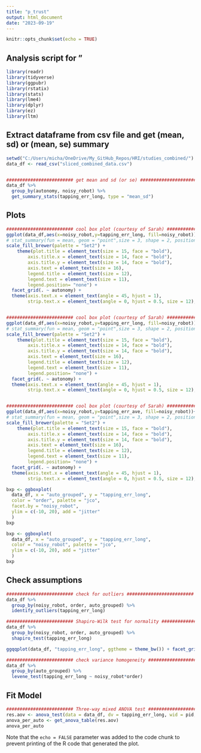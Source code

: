 ```yaml
---
title: "p_trust"
output: html_document
date: "2023-09-19"
---
```


```r
knitr::opts_chunk$set(echo = TRUE)
```

## Analysis script for "

```r
library(readr)
library(tidyverse)
library(ggpubr)
library(rstatix)
library(stats)
library(lme4)
library(dplyr)
library(ez)
library(ltm)
```


## Extract dataframe from csv file and get (mean, sd) or (mean, se) summary

```r

setwd("C:/Users/micha/OneDrive/My_GitHub_Repos/HRI/studies_combined/")
data_df <- read_csv("sliced_combined_data.csv")


######################### get mean and sd (or se) ######################### 
data_df %>%
  group_by(autonomy, noisy_robot) %>%
  get_summary_stats(tapping_err_long, type = "mean_sd")

```

## Plots

```r

######################### cool box plot (courtesy of Sarah) ######################### 
ggplot(data_df,aes(x=noisy_robot,y=tapping_err_long, fill=noisy_robot))+geom_boxplot(aes(fill=noisy_robot)) + labs( x = "noisy_robot", y = "tapping_err_long", fill = "noisy_robot") +   theme_minimal() +
# stat_summary(fun = mean, geom = "point",size = 3, shape = 2, position = position_dodge(0.75), show.legend = FALSE) +
scale_fill_brewer(palette = "Set2") +
    theme(plot.title = element_text(size = 15, face = "bold"),
        axis.title.x = element_text(size = 14, face = "bold"),
        axis.title.y = element_text(size = 14, face = "bold"),
        axis.text = element_text(size = 16),
        legend.title = element_text(size = 12),
        legend.text = element_text(size = 11),
        legend.position= "none") +
  facet_grid(. ~ autonomy) +
  theme(axis.text.x = element_text(angle = 45, hjust = 1),
        strip.text.x = element_text(angle = 0, hjust = 0.5, size = 12), legend.position = "none")


######################### cool box plot (courtesy of Sarah) ######################### 
ggplot(data_df,aes(x=noisy_robot,y=tapping_err_long, fill=noisy_robot))+geom_boxplot(aes(fill=noisy_robot)) + labs( x = "noisy_robot", y = "tapping_err_long", fill = "noisy_robot") +   theme_minimal() +
# stat_summary(fun = mean, geom = "point",size = 3, shape = 2, position = position_dodge(0.75), show.legend = FALSE) +
scale_fill_brewer(palette = "Set2") +
    theme(plot.title = element_text(size = 15, face = "bold"),
        axis.title.x = element_text(size = 14, face = "bold"),
        axis.title.y = element_text(size = 14, face = "bold"),
        axis.text = element_text(size = 16),
        legend.title = element_text(size = 12),
        legend.text = element_text(size = 11),
        legend.position= "none") +
  facet_grid(. ~ autonomy) +
  theme(axis.text.x = element_text(angle = 45, hjust = 1),
        strip.text.x = element_text(angle = 0, hjust = 0.5, size = 12), legend.position = "none")


######################### cool box plot (courtesy of Sarah) ######################### 
ggplot(data_df,aes(x=noisy_robot,y=tapping_err_ave, fill=noisy_robot))+geom_boxplot(aes(fill=noisy_robot)) + labs( x = "noisy_robot", y = "tapping_err_ave", fill = "noisy_robot") +   theme_minimal() +
# stat_summary(fun = mean, geom = "point",size = 3, shape = 2, position = position_dodge(0.75), show.legend = FALSE) +
scale_fill_brewer(palette = "Set2") +
    theme(plot.title = element_text(size = 15, face = "bold"),
        axis.title.x = element_text(size = 14, face = "bold"),
        axis.title.y = element_text(size = 14, face = "bold"),
        axis.text = element_text(size = 16),
        legend.title = element_text(size = 12),
        legend.text = element_text(size = 11),
        legend.position= "none") +
  facet_grid(. ~ autonomy) +
  theme(axis.text.x = element_text(angle = 45, hjust = 1),
        strip.text.x = element_text(angle = 0, hjust = 0.5, size = 12), legend.position = "none")

```


```r

bxp <- ggboxplot(
  data_df, x = "auto_grouped", y = "tapping_err_long",
  color = "order", palette = "jco",
  facet.by = "noisy_robot",
  ylim = c(-10, 20), add = "jitter"
  )
bxp

bxp <- ggboxplot(
  data_df, x = "auto_grouped", y = "tapping_err_long",
  color = "noisy_robot", palette = "jco",
  ylim = c(-10, 20), add = "jitter"
  )
bxp

```


## Check assumptions

```r

######################### check for outliers ######################### 
data_df %>%
  group_by(noisy_robot, order, auto_grouped) %>%
  identify_outliers(tapping_err_long)

######################### Shapiro-Wilk test for normality ######################### 
data_df %>%
  group_by(noisy_robot, order, auto_grouped) %>%
  shapiro_test(tapping_err_long)

ggqqplot(data_df, "tapping_err_long", ggtheme = theme_bw()) + facet_grid(auto_grouped ~ noisy_robot, labeller = "label_both")

######################### check variance homogeneity ######################### 
data_df %>%
  group_by(auto_grouped) %>%
  levene_test(tapping_err_long ~ noisy_robot*order)

```


## Fit Model

```r

######################### Three-way mixed ANOVA test #########################  
res.aov <- anova_test(data = data_df, dv = tapping_err_long, wid = pid, within = auto_grouped, between = c(noisy_robot, order))
anova_per_auto <- get_anova_table(res.aov)
anova_per_auto

```


Note that the `echo = FALSE` parameter was added to the code chunk to prevent printing of the R code that generated the plot.
